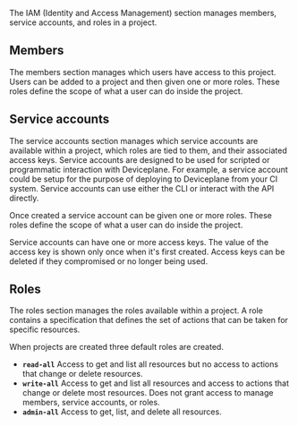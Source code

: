 
<Docs title="IAM">

The IAM (Identity and Access Management) section manages members, service accounts, and roles in a project.

## Members

The members section manages which users have access to this project. Users can be added to a project and then given one or more roles. These roles define the scope of what a user can do inside the project.

## Service accounts

The service accounts section manages which service accounts are available within a project, which roles are tied to them, and their associated access keys. Service accounts are designed to be used for scripted or programmatic interaction with Deviceplane. For example, a service account could be setup for the purpose of deploying to Deviceplane from your CI system. Service accounts can use either the CLI or interact with the API directly.

Once created a service account can be given one or more roles. These roles define the scope of what a user can do inside the project.

Service accounts can have one or more access keys. The value of the access key is shown only once when it's first created. Access keys can be deleted if they compromised or no longer being used.

## Roles

The roles section manages the roles available within a project. A role contains a specification that defines the set of actions that can be taken for specific resources.

When projects are created three default roles are created.

- **`read-all`** Access to get and list all resources but no access to actions that change or delete resources.
- **`write-all`** Access to get and list all resources and access to actions that change or delete most resources. Does not grant access to manage members, service accounts, or roles.
- **`admin-all`** Access to get, list, and delete all resources.

</Docs>
